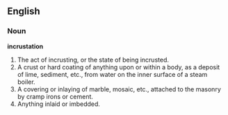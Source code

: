 ==English==

===Noun===

'''incrustation'''

#The act of incrusting, or the state of being incrusted.
#A crust or hard coating of anything upon or within a body, as a deposit of lime, sediment, etc., from water on the inner surface of a steam boiler.
#A covering or inlaying of marble, mosaic, etc., attached to the masonry by cramp irons or cement.
#Anything inlaid or imbedded.